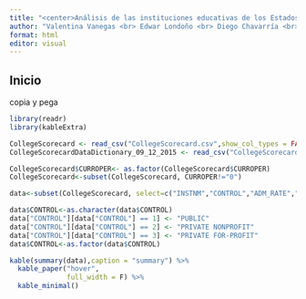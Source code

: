 ```yaml
---
title: "<center>Análisis de las instituciones educativas de los Estados Unidos</center>"
author: "Valentina Vanegas <br> Edwar Londoño <br> Diego Chavarría <br> Andrés Castrillón <br> SebastiaN Rendón"
format: html
editor: visual
---
```


## Inicio

copia y pega

```r
library(readr)
library(kableExtra)
```

```r
CollegeScorecard <- read_csv("CollegeScorecard.csv",show_col_types = FALSE)
CollegeScorecardDataDictionary_09_12_2015 <- read_csv("CollegeScorecardDataDictionary-09-12-2015.csv",show_col_types = FALSE)
```

```r
CollegeScorecard$CURROPER<- as.factor(CollegeScorecard$CURROPER)
CollegeScorecard<-subset(CollegeScorecard, CURROPER!="0")
```

```r
data<-subset(CollegeScorecard, select=c("INSTNM","CONTROL","ADM_RATE","ADM_RATE_ALL","COSTT4_A","COSTT4_P","PCTPELL","PCTFLOAN"))
```

```r
data$CONTROL<-as.character(data$CONTROL)
data["CONTROL"][data["CONTROL"] == 1] <- "PUBLIC"
data["CONTROL"][data["CONTROL"] == 2] <- "PRIVATE NONPROFIT"
data["CONTROL"][data["CONTROL"] == 3] <- "PRIVATE FOR-PROFIT"
data$CONTROL<-as.factor(data$CONTROL)
```

```r

kable(summary(data),caption = "summary") %>% 
  kable_paper("hover", 
              full_width = F) %>% 
  kable_minimal()
```
